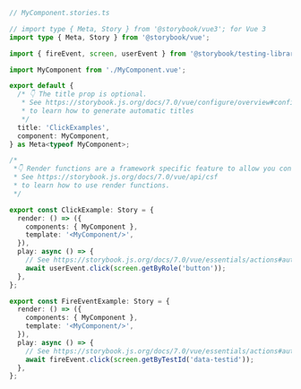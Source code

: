 ```ts
// MyComponent.stories.ts

// import type { Meta, Story } from '@storybook/vue3'; for Vue 3
import type { Meta, Story } from '@storybook/vue';

import { fireEvent, screen, userEvent } from '@storybook/testing-library';

import MyComponent from './MyComponent.vue';

export default {
  /* 👇 The title prop is optional.
   * See https://storybook.js.org/docs/7.0/vue/configure/overview#configure-story-loading
   * to learn how to generate automatic titles
   */
  title: 'ClickExamples',
  component: MyComponent,
} as Meta<typeof MyComponent>;

/*
 *👇 Render functions are a framework specific feature to allow you control on how the component renders.
 * See https://storybook.js.org/docs/7.0/vue/api/csf
 * to learn how to use render functions.
 */

export const ClickExample: Story = {
  render: () => ({
    components: { MyComponent },
    template: '<MyComponent/>',
  }),
  play: async () => {
    // See https://storybook.js.org/docs/7.0/vue/essentials/actions#automatically-matching-args to learn how to setup logging in the Actions panel
    await userEvent.click(screen.getByRole('button'));
  },
};

export const FireEventExample: Story = {
  render: () => ({
    components: { MyComponent },
    template: '<MyComponent/>',
  }),
  play: async () => {
    // See https://storybook.js.org/docs/7.0/vue/essentials/actions#automatically-matching-args to learn how to setup logging in the Actions panel
    await fireEvent.click(screen.getByTestId('data-testid'));
  },
};
```